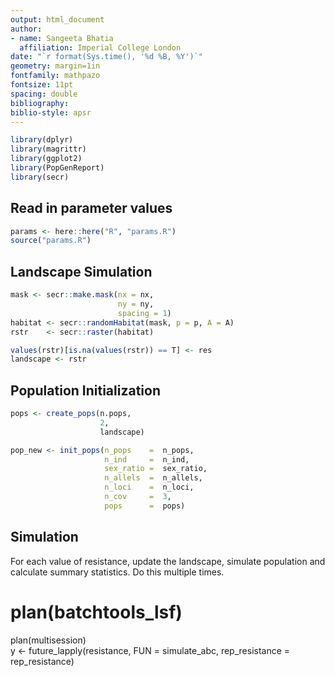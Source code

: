 ```yaml
---
output: html_document
author:
- name: Sangeeta Bhatia
  affiliation: Imperial College London
date: "`r format(Sys.time(), '%d %B, %Y')`"
geometry: margin=1in
fontfamily: mathpazo
fontsize: 11pt
spacing: double
bibliography: 
biblio-style: apsr
---
```


```r

library(dplyr)
library(magrittr)
library(ggplot2)
library(PopGenReport)
library(secr)
```
## Read in parameter values

```r
params <- here::here("R", "params.R")
source("params.R")

```

## Landscape Simulation

```r

mask <- secr::make.mask(nx = nx,
                        ny = ny,
                        spacing = 1)
habitat <- secr::randomHabitat(mask, p = p, A = A)
rstr    <- secr::raster(habitat)

values(rstr)[is.na(values(rstr)) == T] <- res
landscape <- rstr

```


## Population Initialization

```r
pops <- create_pops(n.pops, 
                    2,
                    landscape)

pop_new <- init_pops(n_pops    =  n_pops,
                     n_ind     =  n_ind,
                     sex_ratio =  sex_ratio,
                     n_allels  =  n_allels,
                     n_loci    =  n_loci,
                     n_cov     =  3,
                     pops      =  pops)

```

## Simulation

For each value of resistance, update the landscape, simulate
population and calculate summary statistics. Do this multiple times. 




# plan(batchtools_lsf)
plan(multisession)  
y <- future_lapply(resistance,
                   FUN =  simulate_abc,
                   rep_resistance = rep_resistance)
